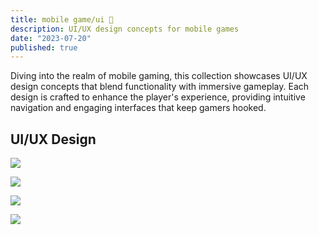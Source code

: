 ```yaml
---
title: mobile game/ui 👾
description: UI/UX design concepts for mobile games
date: "2023-07-20"
published: true
---
```


Diving into the realm of mobile gaming, this collection showcases UI/UX design concepts that blend functionality with immersive gameplay. Each design is crafted to enhance the player's experience, providing intuitive navigation and engaging interfaces that keep gamers hooked.

## UI/UX Design

![](/game-ui-1.webp)

![](/game-ui-2.webp)

![](/game-ui-3.webp)

![](/game-ui-4.webp)
